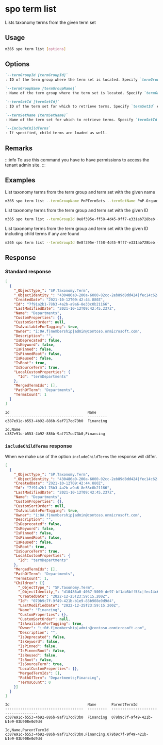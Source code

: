 
# spo term list

Lists taxonomy terms from the given term set

## Usage

```sh
m365 spo term list [options]
```

## Options

```md defintion-list
`--termGroupId [termGroupId]`
: ID of the term group where the term set is located. Specify `termGroupId` or `termGroupName` but not both

`--termGroupName [termGroupName]`
: Name of the term group where the term set is located. Specify `termGroupId` or `termGroupName` but not both

`--termSetId [termSetId]`
: ID of the term set for which to retrieve terms. Specify `termSetId` or `termSetName` but not both

`--termSetName [termSetName]`
: Name of the term set for which to retrieve terms. Specify `termSetId` or `termSetName` but not both

`--includeChildTerms`
: If specified, child terms are loaded as well.
```

<Global />

## Remarks

:::info
To use this command you have to have permissions to access the tenant admin site.
:::

## Examples

List taxonomy terms from the term group and term set with the given name

```sh
m365 spo term list --termGroupName PnPTermSets --termSetName PnP-Organizations
```

List taxonomy terms from the term group and term set with the given ID

```sh
m365 spo term list --termGroupId 0e8f395e-ff58-4d45-9ff7-e331ab728beb --termSetId 0e8f395e-ff58-4d45-9ff7-e331ab728bec
```

List taxonomy terms from the term group and term set with the given ID including child terms if any are found

```sh
m365 spo term list --termGroupId 0e8f395e-ff58-4d45-9ff7-e331ab728beb --termSetId 0e8f395e-ff58-4d45-9ff7-e331ab728bec --includeChildTerms
```

## Response

### Standard response

<Tabs>
  <TabItem value="JSON">

  ```json
  [
    {
      "_ObjectType_": "SP.Taxonomy.Term",
      "_ObjectIdentity_": "430486a0-200a-6000-02cc-2eb89d8dd424|fec14c62-7c3b-481b-851b-c80d7802b224:te:kTm3XibpGUiE5nxBtVMTf14Jch8b6X1EtvEo9yq4/mCesjVWlBPHRaBqFOZeTRSNsaKRf7N4K0qppo4zwLIRZg==",
      "CreatedDate": "2021-10-12T09:42:44.880Z",
      "Id": "7f91a2b1-78b3-4a2b-a9a6-8e33c0b21166",
      "LastModifiedDate": "2021-10-12T09:42:45.237Z",
      "Name": "Departments",
      "CustomProperties": {},
      "CustomSortOrder": null,
      "IsAvailableForTagging": true,
      "Owner": "i:0#.f|membership|admin@contoso.onmicrosoft.com",
      "Description": "",
      "IsDeprecated": false,
      "IsKeyword": false,
      "IsPinned": false,
      "IsPinnedRoot": false,
      "IsReused": false,
      "IsRoot": true,
      "IsSourceTerm": true,
      "LocalCustomProperties": {
        "Id": "termDepartments"
      },
      "MergedTermIds": [],
      "PathOfTerm": "Departments",
      "TermsCount": 1
    }
  ]
  ```

  </TabItem>
  <TabItem value="Text">

  ```text
  Id                                    Name      
  ------------------------------------  ---------
  c387e91c-b553-4b92-886b-9af717cd73b0  Financing
  ```

  </TabItem>
  <TabItem value="CSV">

  ```csv
  Id,Name
  c387e91c-b553-4b92-886b-9af717cd73b0,Financing
  ```

  </TabItem>
</Tabs>

### `includeChildTerms` response

When we make use of the option `includeChildTerms` the response will differ. 

<Tabs>
  <TabItem value="JSON">

  ```json
  [
    {
      "_ObjectType_": "SP.Taxonomy.Term",
      "_ObjectIdentity_": "430486a0-200a-6000-02cc-2eb89d8dd424|fec14c62-7c3b-481b-851b-c80d7802b224:te:kTm3XibpGUiE5nxBtVMTf14Jch8b6X1EtvEo9yq4/mCesjVWlBPHRaBqFOZeTRSNsaKRf7N4K0qppo4zwLIRZg==",
      "CreatedDate": "2021-10-12T09:42:44.880Z",
      "Id": "7f91a2b1-78b3-4a2b-a9a6-8e33c0b21166",
      "LastModifiedDate": "2021-10-12T09:42:45.237Z",
      "Name": "Departments",
      "CustomProperties": {},
      "CustomSortOrder": null,
      "IsAvailableForTagging": true,
      "Owner": "i:0#.f|membership|admin@contoso.onmicrosoft.com",
      "Description": "",
      "IsDeprecated": false,
      "IsKeyword": false,
      "IsPinned": false,
      "IsPinnedRoot": false,
      "IsReused": false,
      "IsRoot": true,
      "IsSourceTerm": true,
      "LocalCustomProperties": {
        "Id": "termDepartments"
      },
      "MergedTermIds": [],
      "PathOfTerm": "Departments",
      "TermsCount": 1,
      "Children": [{
        "_ObjectType_": "SP.Taxonomy.Term",
        "_ObjectIdentity_": "d10486a0-4067-5000-de97-bf1ab5bff53c|fec14c62-7c3b-481b-851b-c80d7802b224:te:kTm3XibpGUiE5nxBtVMTf14Jch8b6X1EtvEo9yq4/mCesjVWlBPHRaBqFOZeTRSNf5ybB0mfG0Kx6YO5CODZ1A==",
        "CreatedDate": "2022-12-25T23:59:15.200Z",
        "Id": "079b9c7f-9f49-421b-b1e9-83b908e0d9d4",
        "LastModifiedDate": "2022-12-25T23:59:15.200Z",
        "Name": "Financing",
        "CustomProperties": {},
        "CustomSortOrder": null,
        "IsAvailableForTagging": true,
        "Owner": "i:0#.f|membership|admin@contoso.onmicrosoft.com",
        "Description": "",
        "IsDeprecated": false,
        "IsKeyword": false,
        "IsPinned": false,
        "IsPinnedRoot": false,
        "IsReused": false,
        "IsRoot": false,
        "IsSourceTerm": true,
        "LocalCustomProperties": {},
        "MergedTermIds": [],
        "PathOfTerm": "Departments;Financing",
        "TermsCount": 0
      }]
    }
  ]
  ```

  </TabItem>
  <TabItem value="Text">

  ```text
  Id                                    Name       ParentTermId
  ------------------------------------  ---------  ------------------------------------
  c387e91c-b553-4b92-886b-9af717cd73b0  Financing  079b9c7f-9f49-421b-b1e9-83b908e0d9d4
  ```

  </TabItem>
  <TabItem value="CSV">

  ```csv
  Id,Name,ParentTermId
  c387e91c-b553-4b92-886b-9af717cd73b0,Financing,079b9c7f-9f49-421b-b1e9-83b908e0d9d4
  ```

  </TabItem>
</Tabs>

